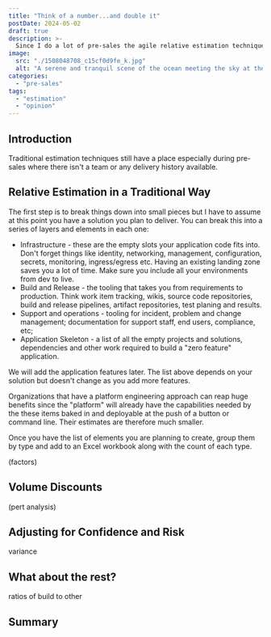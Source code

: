 ```yaml
---
title: "Think of a number...and double it"
postDate: 2024-05-02
draft: true
description: >-
  Since I do a lot of pre-sales the agile relative estimation techniques don't work so I have to resort to traditional estimation methods. This is how I make sure new projects are estimated accurately.
image:
  src: "./1508048708_c15cf0d9fe_k.jpg"
  alt: "A serene and tranquil scene of the ocean meeting the sky at the horizon. It is characterized by its simplicity, with clear blue waters below and a lighter blue sky above. The lower part of the image is dominated by the ocean, characterized by its rich turquoise color. The waters appear calm with subtle waves, reflecting light to give it a sparkling effect. Above the ocean lies an expansive sky, transitioning from a deeper blue at the top to a lighter shade as it meets the horizon. It’s clear and free of clouds, contributing to the overall peacefulness of the scene. The central focus is where the ocean meets the sky – forming a distinct yet soft horizon line that separates yet unites these two dominant elements."
categories:
  - "pre-sales"
tags:
  - "estimation"
  - "opinion"
---
```


## Introduction

Traditional estimation techniques still have a place especially during pre-sales where there isn't a team or any delivery history available. 

## Relative Estimation in a Traditional Way

The first step is to break things down into small pieces but I have to assume at this point you have a solution you plan to deliver. You can break this into a series of layers and elements in each one:

- Infrastructure - these are the empty slots your application code fits into. Don't forget things like identity, networking, management, configuration, secrets, monitoring, ingress/egress etc. Having an existing landing zone saves you a lot of time. Make sure you include all your environments from dev to live.
- Build and Release - the tooling that takes you from requirements to production. Think work item tracking, wikis, source code repositories, build and release pipelines, artifact repositories, test planing and results.
- Support and operations - tooling for incident, problem and change management; documentation for support staff, end users, compliance, etc;
- Application Skeleton - a list of all the empty projects and solutions, dependencies and other work required to build a "zero feature" application.

We will add the application features later. The list above depends on your solution but doesn't change as you add more features.

<Aside type="tip" title="Platform Engineering">
Organizations that have a platform engineering approach can reap huge benefits since the "platform" will already have the capabilities needed by the these items baked in and deployable at the push of a button or command line. Their estimates are therefore much smaller.
</Aside>

Once you have the list of elements you are planning to create, group them by type and add to an Excel workbook along with the count of each type.

(factors)

## Volume Discounts

(pert analysis)

## Adjusting for Confidence and Risk

variance

## What about the rest?

ratios of build to other

## Summary
